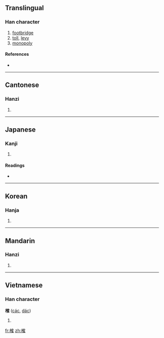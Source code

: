 ==Translingual==

===Han character===
{{Han char|rn=75|rad=木|as=10|sn=14|four=4491<sub>4</sub>|canj=木人月土 (DOBG)}}

# [[footbridge]]
# [[toll]], [[levy]]
# [[monopoly]]

====References====
* {{Han ref|kx=0544.270|dkj=15283|dj=0932.100|hdz=21270.120|uh=69B7|ud=27063|bh=BA65|bd=47717}}

----

==Cantonese==

===Hanzi===
{{yue-hanzi|jyut=|y=kok3}}

# {{defn|Cantonese}}

----

==Japanese==

===Kanji===
{{ja-kanji|grade=|rs=木10}}

# {{defn|Japanese}}

====Readings====
* {{ja-readings|on=[[かく]] (kaku), [[こう]] (kō), [[きょう]] (kyō)|kun=[[まるきばし]] (marukibashi)}}

----

==Korean==

===Hanja===
{{ko-hanja|hangeul=교|eumhun=|rv=gyo|mr=kyo|y=kyo}}

# {{defn|Korean}}

----

==Mandarin==

===Hanzi===
{{cmn-hanzi|pin=[[què]] ([[que4]])|wg=ch'üeh<sup>4</sup>}}

# {{defn|Mandarin}}

----

==Vietnamese==

===Han character===
'''榷''' ([[các]], [[dác]])

# {{defn|Vietnamese}}

[[fr:榷]]
[[zh:榷]]